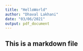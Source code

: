 ```yaml
---
title: "HelloWorld"
author: "Dhaval Lakhani"
date: "03/06/2021"
output: pdf_document
---
```


## This is a markdown file
